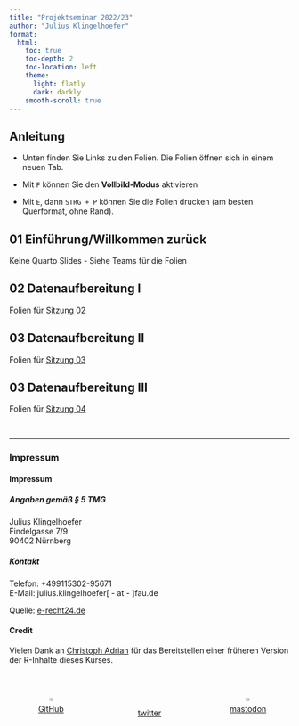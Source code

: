 ```yaml
---
title: "Projektseminar 2022/23"
author: "Julius Klingelhoefer"
format: 
  html:
    toc: true
    toc-depth: 2
    toc-location: left
    theme: 
      light: flatly
      dark: darkly
    smooth-scroll: true
---
```


```{=html}
<script id = "include_favicon_script">

function setFavicons(favImg){let headTitle = document.querySelector('head'); let setFavicon = document.createElement('link'); setFavicon.setAttribute('rel','shortcut icon'); setFavicon.setAttribute('href',favImg); headTitle.appendChild(setFavicon);} setFavicons('images/logo_fau.svg');

</script>
```
## Anleitung

-   Unten finden Sie Links zu den Folien. Die Folien öffnen sich in einem neuen Tab.

-   Mit `F` können Sie den **Vollbild-Modus** aktivieren

-   Mit `E`, dann `STRG + P` können Sie die Folien drucken (am besten Querformat, ohne Rand).

## 01 Einführung/Willkommen zurück

Keine Quarto Slides - Siehe Teams für die Folien

## 02 Datenaufbereitung I

Folien für [Sitzung 02](content/02/index.html){target="_blank"}

## 03 Datenaufbereitung II

Folien für [Sitzung 03](content/03/index.html){target="_blank"}

## 03 Datenaufbereitung III

Folien für [Sitzung 04](content/04/index.html){target="_blank"}

<br>

<hr/>

### Impressum

::: {.callout-note collapse="true"}
#### Impressum

##### Angaben gemäß § 5 TMG

<p>Julius Klingelhoefer<br /> Findelgasse 7/9<br /> 90402 Nürnberg</p>

##### Kontakt

<p>Telefon: +499115302-95671<br /> E-Mail: julius.klingelhoefer\[ - at - \]fau.de</p>

<p>Quelle: <a href="https://www.e-recht24.de">e-recht24.de</a></p>
:::

#### Credit

Vielen Dank an [Christoph Adrian](https://github.com/chrdrn/) für das Bereitstellen einer früheren Version der R-Inhalte dieses Kurses.

::: {#footer style="margin-top: 3em;width: 100%; height: 55px; display:inline-flex; align-items: flex-end; justify-content: space-between;"}
::: {#github style="height: 50px; width: 150px;"}
<center><a href = "https://github.com/klingelhoefer"> <img src="https://github.githubassets.com/images/modules/logos_page/GitHub-Mark.png" width="20%px"/><br>GitHub</a></center>
:::

::: {#twitter style="height: 50px; width: 150px"}
<center><a href = "https://twitter.com/klingelhoefer_j"><br>twitter</a></center>
:::

::: {#mastodon style="height: 50px; width: 150px"}
<center><a href = "https://mastodon.social/@klingelhoefer"> <img src="https://upload.wikimedia.org/wikipedia/commons/4/48/Mastodon_Logotype_%28Simple%29.svg" width="20%"/><br>mastodon</a></center>
:::
:::
